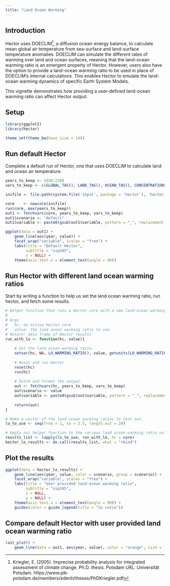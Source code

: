 ```yaml
---
title: "Land Ocean Warming"
---
```


## Introduction

Hector uses DOECLIM^[Kriegler, E. (2005). Imprecise probability analysis for integrated assessment of climate change. Ph.D. thesis. Potsdam URL: Universität Potsdam. https://www.pik‐potsdam.de/members/edenh/theses/PhDKriegler.pdf], a diffusion ocean-energy balance, to calculate mean global air temperature from sea-surface and land-surface temperature anomalies. 
DOECLIM can simulate the different rates of warming over land and ocean surfaces, meaning that the land-ocean warming ratio is an emergent property of Hector. 
However, users also have the option to provide a land-ocean warming ratio to be used in place of DOECLIM’s internal calculations. 
This enables Hector to emulate the land-ocean warming dynamics of specific Earth System Models. 

This vignette demonstrates how providing a user-defined land-ocean warming ratio can affect Hector output. 

## Setup

```r
library(ggplot2)
library(hector)

theme_set(theme_bw(base_size = 14))
```

## Run default Hector 

Complete a default run of Hector, one that uses DOECLIM to calculate land and ocean air temperature. 

```r
years_to_keep <- 1850:2100
vars_to_keep <- c(GLOBAL_TAS(), LAND_TAS(), OCEAN_TAS(), CONCENTRATIONS_CO2())

inifile <- file.path(system.file('input', package = 'hector'), 'hector_ssp245.ini')

core    <- newcore(inifile)
run(core, max(years_to_keep))
out1 <- fetchvars(core, years_to_keep, vars_to_keep)
out1$scenario <- "default"
out1$variable <- paste0(gsub(out1$variable, pattern = "_", replacement = " "), " (", out1$units, ")")
```

```r
ggplot(data = out1) + 
    geom_line(aes(year, value)) + 
    facet_wrap("variable", scales = "free") + 
    labs(title = "Default Hector", 
         subtitle = "ssp245", 
         x = NULL) +
    theme(axis.text.x = element_text(angle = 90))
```

## Run Hector with different land ocean warming ratios 

Start by writing a function to help us set the land ocean warming ratio, run hector, and fetch some results.

```r
# Helper function that runs a Hector core with a new land-ocean warming ratio. 
# 
# Args 
#   hc: an active Hector core 
#   value: the land ocean warming ratio to use 
# Return: data frame of Hector results
run_with_lo <- function(hc, value){
    
    # Set the land ocean warming ratio. 
    setvar(hc, NA, LO_WARMING_RATIO(), value, getunits(LO_WARMING_RATIO()))
    
    # Reset and run Hector
    reset(hc)
    run(hc)
    
    # Fetch and format the output. 
    out <- fetchvars(hc, years_to_keep, vars_to_keep)
    out$scenario <- value
    out$variable <- paste0(gsub(out$variable, pattern = "_", replacement = " "), " (", out$units, ")")
    
    return(out)
}

# Make a vector of the land ocean warming ratios to test out. 
lo_to_use <- seq(from = 1, to = 2.5, length.out = 20)

# Apply our helper function to the various land ocean warming ratio values & concatenate the results into a single data frame.
results_list <- lapply(lo_to_use, run_with_lo, hc = core)
hector_lo_results <- do.call(results_list, what = "rbind") 
```


## Plot the results 


```r
ggplot(data = hector_lo_results) + 
    geom_line(aes(year, value, color = scenario, group = scenario)) + 
    facet_wrap("variable", scales = "free") + 
    labs(title = "User provided land-ocean warming ratio", 
         subtitle = "ssp245", 
         x = NULL, 
         y = NULL) +
    theme(axis.text.x = element_text(angle = 90)) + 
    guides(color = guide_legend(title = "lo ratio"))
```


## Compare default Hector with user provided land ocean warming ratio

```r
last_plot() + 
    geom_line(data = out1, aes(year, value), color = "orange", size = 1)
```
